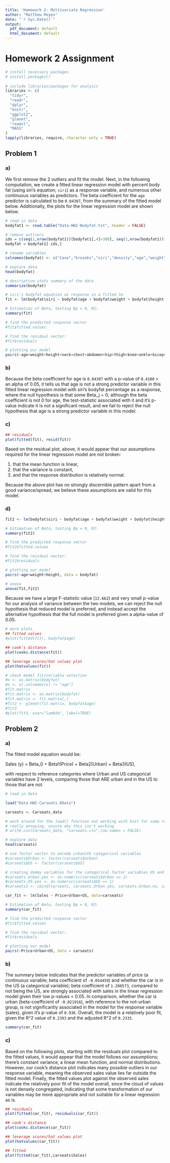 ```yaml
---
title: 'Homework 2: Multivariate Regression'
author: "Matthew Reyes"
date: "`r Sys.Date()`"
output:
  pdf_document: default
  html_document: default
---
```


# Homework 2 Assignment

```r

# install necessary packages
# install.packages()
 
# include libraries/packages for analysis
libraries <- c(
  "tidyr",
  "readr",
  "dplyr",
  "knitr",
  "ggplot2",
  "glmnet",
  "readxl",
  "MASS"
)
lapply(libraries, require, character.only = TRUE)

```

## Problem 1

### a)

We first remove the 2 outliers and fit the model. Next, in the following computation, we create a fitted linear regression model with percent body fat (using siri's equation; `siri`) as a response variable, and numerous other continuous variables as predictors. The beta coefficient for the `age` predictor is calculated to be `0.04307`, from the summary of the fitted model below. Additionally, the plots for the linear regression model are shown below.

```r

# read in data
bodyfat1 <- read.table("Data-HW2-Bodyfat.txt", header = FALSE)

# remove outliers
ids = c(seq(1,nrow(bodyfat1))[bodyfat1[,4]>300], seq(1,nrow(bodyfat1))[bodyfat1[,5]<40])
bodyfat = bodyfat1[-ids,]

# rename variables
colnames(bodyfat) <- c("Case","brozeks","siri","density","age","weight","height","adiposity_index","fat_free_weight","neck","chest","abdomen","hip","thigh","knee","ankle","biceps","forearm","wrist")

# explore data
head(bodyfat)

# descriptive stats summary of the data
summarize(bodyfat)

# siri's bodyfat equation as response in a fitted lm
fit <- lm(bodyfat$siri ~ bodyfat$age + bodyfat$weight + bodyfat$height + bodyfat$neck + bodyfat$chest + bodyfat$abdomen + bodyfat$hip + bodyfat$thigh + bodyfat$knee + bodyfat$ankle + bodyfat$biceps + bodyfat$forearm + bodyfat$wrist, data = bodyfat)

# Estimation of Beta, testing Bp = 0, R2:
summary(fit)

# find the predicted response vector
#fit$fitted.values

# find the residual vector:
#fit$residuals

# plotting our model
pairs(~age+weight+height+neck+chest+abdomen+hip+thigh+knee+ankle+biceps+forearm+wrist, data = bodyfat)
```
### b)

Because the beta coefficient for age is `0.04307` with a p-value of `0.4100` > an alpha of 0.05, it tells us that age is not a strong predictor variable in this fitted linear regression model with siri's bodyfat percentage as a response, where the null hypothesis is that some Beta_j = 0; although the beta coefficient is not 0 for age, the test-statistic associated with it and it's p-value indicate it is not a significant result, and we fail to reject the null hypothesis that age is a strong predictor variable in this model.

### c)

```r
## residuals
plot(fitted(fit), resid(fit))
```
Based on the residual plot, above, it would appear that our assumptions required for the linear regression model are not broken:

1) that the mean function is linear,
2) that the variance is constant,
3) and that the response distribution is relatively normal.

Because the above plot has no strongly discernible pattern apart from a good variance/spread, we believe these assumptions are valid for this model.

### d)

```r

fit2 <- lm(bodyfat$siri ~ bodyfat$age + bodyfat$weight + bodyfat$height, data = bodyfat)

# Estimation of Beta, testing Bp = 0, R2:
summary(fit2)

# find the predicted response vector
#fit2$fitted.values

# find the residual vector:
#fit2$residuals

# plotting our model
pairs(~age+weight+height, data = bodyfat)

# anova
anova(fit,fit2)

```
Because we have a large F-statistic value (`13.662`) and very small p-value for our analysis of variance between the two models, we can reject the null hypothesis that reduced model is preferred, and instead accept the alternative hypothesis that the full model is preferred given a alpha-value of 0.05.

```r
# more plots
## fitted values
#plot(fitted(fit), bodyfat$age)

## cook's distance
plot(cooks.distance(fit))

## leverage scores/hat values plot
plot(hatvalues(fit))

# check model fit/variable selection
#x <- as.matrix(bodyfat)
#x <- x[,colnames(x) != "age"]
#fit.matrix
#fit.matrix <- as.matrix(bodyfat)
#fit.matrix <- fit.matrix[,]
#fit3 <- glmnet(fit.matrix, bodyfat$age)
#fit3
#plot(fit3, xvar="lambda", label=TRUE)

```

## Problem 2

### a)

The fitted model equation would be:

Sales (y) = Beta_0 + Beta1(Price) + Beta2(Urban) + Beta3(US), 

with respect to reference categories where Urban and US categorical variables have 2 levels, comparing those that ARE urban and in the US to those that are not.

```r

# read in data

load("Data-HW2-Carseats.RData")

carseats <- Carseats_data

# work around for the load() function not working with knit for some reason... 
# really annoying, unsure why this isn't working
# write.csv(Carseats_data, "carseats.csv",row.names = FALSE) 

# explore data
head(carseats)

# use factor vector to encode urban/US categorical variables
#carseats$Urban <- factor(carseats$Urban)
#carseats$US <- factor(carseats$US)

# creating dummy variables for the categorical factor variables US and Urban (2 levels each)
#carseats.Urban.yes <- as.numeric(carseats$Urban == 1)
#carseats.US.yes <- as.numeric(carseats$US == 1)
#carseats2 <- cbind(carseats, carseats.Urban.yes, carseats.Urban.no, carseats.US.yes, carseats.US.no)

car_fit <- lm(Sales ~ Price+Urban+US, data=carseats)

# Estimation of Beta, testing Bp = 0, R2:
summary(car_fit)

# find the predicted response vector
#fit$fitted.values

# find the residual vector:
#fit$residuals

# plotting our model
pairs(~Price+Urban+US, data = carseats)

```

### b)

The summary below indicates that the predictor variables of price (a continuous variable; beta coefficient of `-0.054459`) and whether the car is in the US (a categorical variable); beta coefficient of `1.200573`, compared to not being the US, are strongly associated with sales in the linear regression model given their low p-values < 0.05. In comparison, whether the car is urban (beta-coefficient of `-0.021916`), with reference to the not-urban group, is not significantly associated in the model for the response variable (sales), given it's p-value of `0.936`. Overall, the model is a relatively poor fit, given the R^2 value of `0.2393` and the adjusted R^2 of `0.2335`.

```r

summary(car_fit)

```

### c)

Based on the following plots, starting with the residuals plot compared to the fitted values, it would appear that the model follows our assumptions; there's constant variance, a linear mean function, and normal distributions. However, our cook's distance plot indicates many possible outliers in our response variable, meaning the observed sales value lies far outside the fitted model. Finally, the fitted values plot against the observed sales indicate the relatively poor fit of the model overall, since the cloud of values is not densely congregated, indicating that some transformation of our variables may be more appropriate and not suitable for a linear regression as is.

```r

## residuals
plot(fitted(car_fit), residuals(car_fit))

## cook's distance
plot(cooks.distance(car_fit))

## leverage scores/hat values plot
plot(hatvalues(car_fit))

## fitted
plot(fitted(car_fit),carseats$Sales)

```
